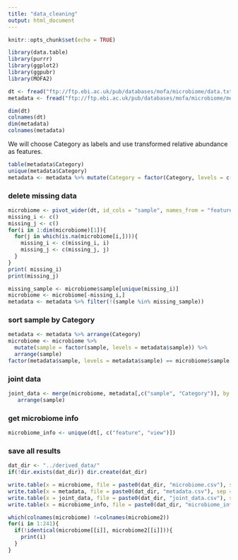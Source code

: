 ```yaml
---
title: "data_cleaning"
output: html_document
---
```


```r
knitr::opts_chunk$set(echo = TRUE)
```

```r
library(data.table)
library(purrr)
library(ggplot2)
library(ggpubr)
library(MOFA2)
```

```r
dt <- fread("ftp://ftp.ebi.ac.uk/pub/databases/mofa/microbiome/data.txt.gz")
metadata <- fread("ftp://ftp.ebi.ac.uk/pub/databases/mofa/microbiome/metadata.txt.gz")
```

```r
dim(dt)
colnames(dt)
dim(metadata)
colnames(metadata)
```

We will choose Category as labels and use transformed relative abundance as features.

```r
table(metadata$Category)
unique(metadata$Category)
metadata <- metadata %>% mutate(Category = factor(Category, levels = c("Sepsis", "Non septic ICU", "Healthy, no antibiotics", "Healthy, antibiotics")))
```


### delete missing data
```r
microbiome <- pivot_wider(dt, id_cols = "sample", names_from = "feature", values_from = "value")
missing_i <- c()
missing_j <- c()
for(i in 1:dim(microbiome)[1]){
  for(j in which(is.na(microbiome[i,]))){
    missing_i <- c(missing_i, i)
    missing_j <- c(missing_j, j)
  }
}
print( missing_i)
print(missing_j)
```

```r
missing_sample <- microbiome$sample[unique(missing_i)]
microbiome <- microbiome[-missing_i,]
metadata <- metadata %>% filter(!(sample %in% missing_sample))
```

### sort sample by Category
```r
metadata <- metadata %>% arrange(Category)
microbiome <- microbiome %>%
  mutate(sample = factor(sample, levels = metadata$sample)) %>%
  arrange(sample)
factor(metadata$sample, levels = metadata$sample) == microbiome$sample
```

### joint data
```r
joint_data <- merge(microbiome, metadata[,c("sample", "Category")], by = "sample") %>%
   arrange(sample)
```

### get microbiome info
```r
microbiome_info <- unique(dt[, c("feature", "view")])
```


### save all results
```r
dat_dir <- "../derived_data/"
if(!dir.exists(dat_dir)) dir.create(dat_dir)

write.table(x = microbiome, file = paste0(dat_dir, "microbiome.csv"), sep = ',', row.names = FALSE)
write.table(x = metadata, file = paste0(dat_dir, "metadata.csv"), sep = ',', row.names = FALSE)
write.table(x = joint_data, file = paste0(dat_dir, "joint_data.csv"), sep = ',', row.names = FALSE)
write.table(x = microbiome_info, file = paste0(dat_dir, "microbiome_info.csv"), sep = ',', row.names = FALSE)
```


```r
which(colnames(microbiome) !=colnames(microbiome2))
for(i in 1:241){
  if(!identical(microbiome[[i]], microbiome2[[i]])){
    print(i)
  }
}


```





